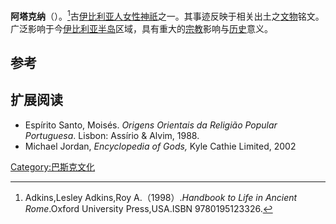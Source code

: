 {{Infobox deity|type=irish
| image = Ataecina. Mármol del artista Pedro Roque DSC 0572r1.jpg
| caption =阿塔克纳的艺术形象
| name = 阿塔克纳

|region=伊比利亚半岛|script_name=[[西語|西語]]、[[葡語|葡語]]|script=Atégina|god_of=冥界女神}}
'''阿塔克纳'''（{{lang-en|Ataegina}}）。<ref>Adkins,Lesley Adkins,Roy A.（1998）.''Handbook to Life in Ancient Rome''.Oxford University Press,USA.ISBN 9780195123326.</ref>古[[伊比利亚人|伊比利亚人]][[女性|女性]][[神祇|神祇]]之一。其事迹反映于相关出土之[[文物|文物]]铭文。广泛影响于今[[伊比利亚半岛|伊比利亚半岛]]区域，具有重大的[[宗教|宗教]]影响与[[历史|历史]]意义。

== 参考 ==
{{reflist}}

== 扩展阅读 ==
*Espírito Santo, Moisés. ''Origens Orientais da Religião Popular Portuguesa''. Lisbon: Assírio & Alvim, 1988.
*Michael Jordan, ''Encyclopedia of Gods,'' Kyle Cathie Limited, 2002

[[Category:巴斯克文化|Category:巴斯克文化]]